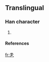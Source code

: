 ==Translingual==

===Han character===
{{Han char|rn=5|rad=乙|as=05|sn=6|four=|canj=竹水卜弓 (HEYN)}}

# {{defn|Han}}

====References====
{{Han ref|kx=0084.141|dkj=|dj=|hdz=|uh=3411|ud=13329|bh=|bd=}}




[[fr:㐑]]